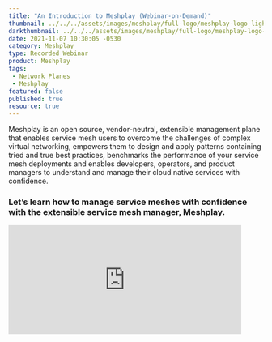 ```yaml
---
title: "An Introduction to Meshplay (Webinar-on-Demand)"
thumbnail: ../../../assets/images/meshplay/full-logo/meshplay-logo-light-text.svg
darkthumbnail: ../../../assets/images/meshplay/full-logo/meshplay-logo-light-text.svg
date: 2021-11-07 10:30:05 -0530
category: Meshplay
type: Recorded Webinar
product: Meshplay
tags:
 - Network Planes
 - Meshplay
featured: false
published: true
resource: true
---
```



<ResourcesWrapper>
<p>
<Link to="/cloud-native-management/meshplay">Meshplay</Link> is an open source, vendor-neutral, extensible management plane that enables service mesh users to overcome the challenges of complex virtual networking, empowers them to design and apply patterns containing tried and true best practices, benchmarks the performance of your service mesh deployments and enables developers, operators, and product managers to understand and manage their cloud native services with confidence. 
</p>

<h3>
Let’s learn how to manage service meshes with confidence with the extensible service mesh manager, <Link to="/cloud-native-management/meshplay">Meshplay</Link>.
</h3>

<div class="iframe-container">
<iframe width="460" height="215" src="https://www.youtube.com/embed/mU8qHUGYsk8" loading="lazy" title="YouTube video player" frameborder="0" allow="accelerometer; autoplay; clipboard-write; encrypted-media; gyroscope; picture-in-picture" allowfullscreen></iframe></div>

</ResourcesWrapper>